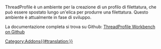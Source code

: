 <languages/>

ThreadProfile è un ambiente per la creazione di un profilo di filettatura, che può essere spostato lungo un'elica per produrre una filettatura. Questo ambiente è attualmente in fase di sviluppo.

La documentazione completa si trova su Github: [https://github.com/mwganson/ThreadProfile ThreadProfile Workbench on Github]

[[Category:Addons{{#translation:}}]]